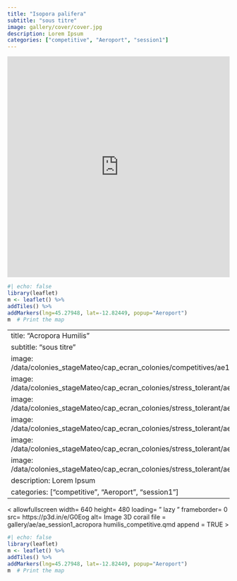 ```yaml
---
title: "Isopora palifera"
subtitle: "sous titre"
image: gallery/cover/cover.jpg
description: Lorem Ipsum
categories: ["competitive", "Aeroport", "session1"]
---
```


<div class="sketchfab-embed-wrapper" width = "100%">
<iframe title="Isopora palifera" frameborder="0" allowfullscreen mozallowfullscreen="true" webkitallowfullscreen="true" allow="autoplay; fullscreen; xr-spatial-tracking" xr-spatial-tracking execution-while-out-of-viewport execution-while-not-rendered web-share width="100%" height="500px"  src="https://sketchfab.com/models/f9cc7355e4fd49699df9c9f3194ea467/embed?annotations_visible=1&preload=1&transparent=1&ui_animations=0&ui_stop=0&ui_inspector=0&ui_watermark_link=0&ui_watermark=0&ui_ar=0&ui_help=0&ui_vr=0&ui_theme=dark"> </iframe>
</div>

```r
#| echo: false
library(leaflet)
m <- leaflet() %>%
addTiles() %>% 
addMarkers(lng=45.27948, lat=-12.82449, popup="Aeroport")
m  # Print the map
```


---
title: "Acropora Humilis"
subtitle: "sous titre"
image: /data/colonies_stageMateo/cap_ecran_colonies/competitives/ae1_022022_1.jpg
image: /data/colonies_stageMateo/cap_ecran_colonies/stress_tolerant/ae1_022022_11.jpg
image: /data/colonies_stageMateo/cap_ecran_colonies/stress_tolerant/ae1_022022_12.jpg
image: /data/colonies_stageMateo/cap_ecran_colonies/stress_tolerant/ae1_022022_13.jpg
image: /data/colonies_stageMateo/cap_ecran_colonies/stress_tolerant/ae1_022022_14.jpg
image: /data/colonies_stageMateo/cap_ecran_colonies/stress_tolerant/ae1_022022_15.jpg
description: Lorem Ipsum
categories: ["competitive", "Aeroport", "session1"]
---
<
allowfullscreen  width= 640 height= 480 loading= " lazy " frameborder= 0 src= https://p3d.in/e/G0Eog alt= Image 3D corail file =  gallery/ae/ae_session1_acropora humilis_competitive.qmd append = TRUE
>
```r
#| echo: false
library(leaflet)
m <- leaflet() %>%
addTiles() %>% 
addMarkers(lng=45.27948, lat=-12.82449, popup="Aeroport")
m  # Print the map
```
